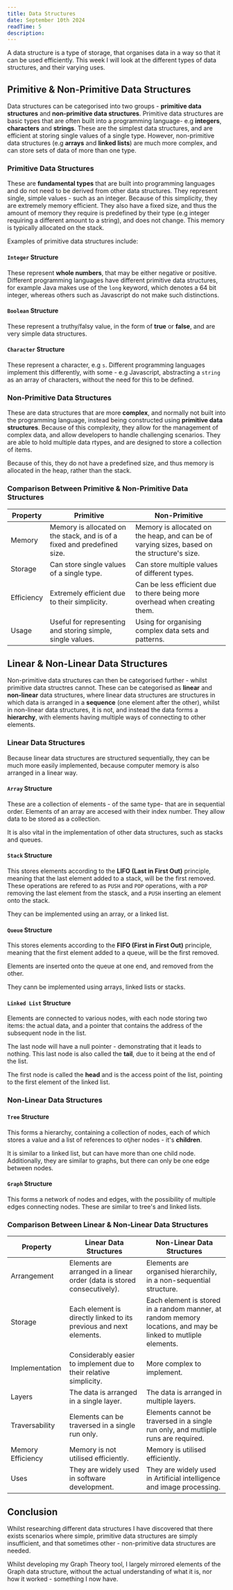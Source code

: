 ```yaml
---
title: Data Structures
date: September 10th 2024
readTime: 5
description:
---
```


A data structure is a type of storage, that organises data in a way so that it can be used efficiently. This week I will look at the different types of data structures, and their varying uses.

## Primitive & Non-Primitive Data Structures

Data structures can be categorised into two groups - **primitive data structures** and **non-primitive data structures**. Primitive data structures are basic types that are often built into a programming language- e.g **integers**, **characters** and **strings**. These are the simplest data structures, and are efficient at storing single values of a single type. However, non-primitive data structures (e.g **arrays** and **linked lists**) are much more complex, and can store sets of data of more than one type.

### Primitive Data Structures

These are **fundamental types** that are built into programming languages and do not need to be derived from other data structures. They represent single, simple values - such as an integer. Because of this simplicity, they are extremely memory efficient. They also have a fixed size, and thus the amount of memory they require is predefined by their type (e.g integer requiring a different amount to a string), and does not change. This memory is typically allocated on the stack.

Examples of primitive data structures include:

#### `Integer` Structure

These represent **whole numbers**, that may be either negative or positive. Different programming languages have different primitive data structures, for example Java makes use of the `long` keyword, which denotes a 64 bit integer, whereas others such as Javascript do not make such distinctions.

#### `Boolean` Structure

These represent a truthy/falsy value, in the form of **true** or **false**, and are very simple data structures.

#### `Character` Structure

These represent a character, e.g `s`. Different programming languages implement this differently, with some - e.g Javascript, abstracting a `string` as an array of characters, without the need for this to be defined.

### Non-Primitive Data Structures

These are data structures that are more **complex**, and normally not built into the programming language, instead being constructed using **primitive data structures**. Because of this complexity, they allow for the management of complex data, and allow developers to handle challenging scenarios. They are able to hold multiple data rtypes, and are designed to store a collection of items.

Because of this, they do not have a predefined size, and thus memory is allocated in the heap, rather than the stack.

### Comparison Between Primitive & Non-Primitive Data Structures

| Property   | Primitive                                                                | Non-Primitive                                                                                |
| ---------- | ------------------------------------------------------------------------ | -------------------------------------------------------------------------------------------- |
| Memory     | Memory is allocated on the stack, and is of a fixed and predefined size. | Memory is allocated on the heap, and can be of varying sizes, based on the structure's size. |
| Storage    | Can store single values of a single type.                                | Can store multiple values of different types.                                                |
| Efficiency | Extremely efficient due to their simplicity.                             | Can be less efficient due to there being more overhead when creating them.                   |
| Usage      | Useful for representing and storing simple, single values.               | Using for organising complex data sets and patterns.                                         |

## Linear & Non-Linear Data Structures

Non-primitive data structures can then be categorised further - whilst primitive data structres cannot. These can be categorised as **linear** and **non-linear** data structures, where linear data structures are structures in which data is arranged in a **sequence** (one element after the other), whilst in non-linear data structures, it is not, and instead the data forms a **hierarchy**, with elements having multiple ways of connecting to other elements.

### Linear Data Structures

Because linear data structures are structured sequentially, they can be much more easily implemented, because computer memory is also arranged in a linear way.

#### `Array` Structure

These are a collection of elements - of the same type- that are in sequential order. Elements of an array are accesed with their index number. They allow data to be stored as a collection.

It is also vital in the implementation of other data structures, such as stacks and queues.

#### `Stack` Structure

This stores elements according to the **LIFO (Last in First Out)** principle, meaning that the last element added to a stack, will be the first removed. These operations are refered to as `PUSH` and `POP` operations, with a `POP` removing the last element from the stasck, and a `PUSH` inserting an element onto the stack.

They can be implemented using an array, or a linked list.

#### `Queue` Structure

This stores elements according to the **FIFO (First in First Out)** principle, meaning that the first element added to a queue, will be the first removed.

Elements are inserted onto the queue at one end, and removed from the other.

They cann be implemented using arrays, linked lists or stacks.

#### `Linked List` Structure

Elements are connected to various nodes, with each node storing two items: the actual data, and a pointer that contains the address of the subsequent node in the list.

The last node will have a null pointer - demonstrating that it leads to nothing. This last node is also called the **tail**, due to it being at the end of the list.

The first node is called the **head** and is the access point of the list, pointing to the first element of the linked list.

### Non-Linear Data Structures

#### `Tree` Structure

This forms a hierarchy, containing a collection of nodes, each of which stores a value and a list of references to otjher nodes - it's **children**.

It is similar to a linked list, but can have more than one child node. Additionally, they are similar to graphs, but there can only be one edge between nodes.

#### `Graph` Structure

This forms a network of nodes and edges, with the possibility of multiple edges connecting nodes. These are similar to tree's and linked lists.

### Comparison Between Linear & Non-Linear Data Structures

| Property          | Linear Data Structures                                                  | Non-Linear Data Structures                                                                                     |
| ----------------- | ----------------------------------------------------------------------- | -------------------------------------------------------------------------------------------------------------- |
| Arrangement       | Elements are arranged in a linear order (data is stored consecutively). | Elements are organised hierarchily, in a non-sequential structure.                                             |
| Storage           | Each element is directly linked to its previous and next elements.      | Each element is stored in a random manner, at random memory locations, and may be linked to mutliple elements. |
| Implementation    | Considerably easier to implement due to their relative simplicity.      | More complex to implement.                                                                                     |
| Layers            | The data is arranged in a single layer.                                 | The data is arranged in multiple layers.                                                                       |
| Traversability    | Elements can be traversed in a single run only.                         | Elements cannot be traversed in a single run only, and mutliple runs are required.                             |
| Memory Efficiency | Memory is not utilised efficiently.                                     | Memory is utilised efficiently.                                                                                |
| Uses              | They are widely used in software development.                           | They are widely used in Artificial intelligence and image processing.                                          |

## Conclusion

Whilst researching different data structures I have discovered that there exists scenarios where simple, primitive data structures are simply insufficient, and that sometimes other - non-primitive data structures are needed.

Whilst developing my Graph Theory tool, I largely mirrored elements of the Graph data structure, without the actual understanding of what it is, nor how it worked - something I now have.
